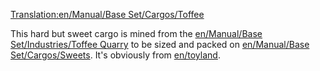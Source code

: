[[Translation:en/Manual/Base Set/Cargos/Toffee]]

{{en/Cargo|name=Toffee
|image=en/ToffeeQuarry.png|produced=[[en/Manual/Base Set/Industries/Toffee Quarry]]
|accepted=[[en/Manual/Base Set/Industries/Sweet Factory]]
}}

This hard but sweet cargo is mined from the [[en/Manual/Base Set/Industries/Toffee Quarry]] to be sized and packed on [[en/Manual/Base Set/Cargos/Sweets]]. It's obviously from [[en/toyland]].